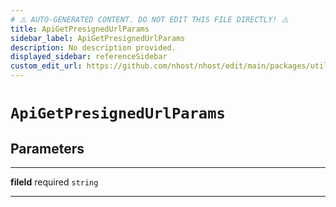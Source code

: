 ```yaml
---
# ⚠️ AUTO-GENERATED CONTENT. DO NOT EDIT THIS FILE DIRECTLY! ⚠️
title: ApiGetPresignedUrlParams
sidebar_label: ApiGetPresignedUrlParams
description: No description provided.
displayed_sidebar: referenceSidebar
custom_edit_url: https://github.com/nhost/nhost/edit/main/packages/utils/types.ts#L53
---
```


# `ApiGetPresignedUrlParams`

## Parameters

---

**<span className="parameter-name">fileId</span>** <span className="optional-status">required</span> `string`

---
